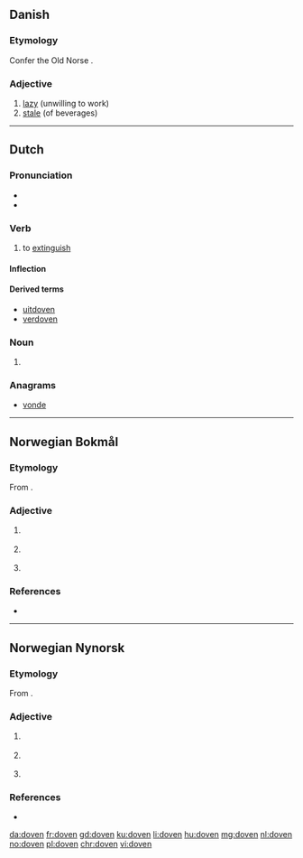 ==Danish==

===Etymology===
Confer the Old Norse {{m|non|dofinn||dead}}.

===Adjective===
{{head|da|adjective|neuter|dovent|plural and definite|dovne|[[Appendix:Glossary#comparative|comparative]]|dovnere|[[Appendix:Glossary#superlative|superlative]]|dovnest}}

# [[lazy]] (unwilling to work)
# [[stale]] (of beverages)

----

==Dutch==

===Pronunciation===
* {{audio|Nl-doven.ogg|Audio|lang=nl}}
* {{rhymes|oːvən|lang=nl}}

===Verb===
{{nl-verb|doofde|gedoofd}}

# to [[extinguish]]

====Inflection====
{{nl-conj-wk|doof|dove}}

====Derived terms====
* [[uitdoven]]
* [[verdoven]]

===Noun===
{{head|nl|noun plural form}}

# {{nl-noun form of|pl|dove}}

===Anagrams===
* [[vonde#Dutch|vonde]]

----

==Norwegian Bokmål==

===Etymology===
From {{etyl|non|nb}} {{m|non|dofinn||dead}}.

===Adjective===
{{head|nb|adjective|neuter singular|dovent|definite singular and plural|dovne|comparative|dovnere|indefinite superlative|dovnest|definite superlative|dovneste}}

# {{l|en|lazy}} {{q|unwilling to work}}
# {{l|en|flat}} {{q|e.g. beer}}
# {{l|en|numb}} {{q|limbs}}

===References===
* {{R:The Bokmål Dictionary}}

----

==Norwegian Nynorsk==

===Etymology===
From {{etyl|non|nn}} {{m|non|dofinn||dead}}.

===Adjective===
{{head|nn|adjective|neuter singular|dove|or|dovent|definite singular and plural|dovne|comparative|dovnare|indefinite superlative|dovnast|definite superlative|dovnaste}}

# {{l|en|lazy}} {{q|unwilling to work}}
# {{l|en|flat}} {{q|e.g. beer}}
# {{l|en|numb}} {{q|limbs}}

===References===
* {{R:The Nynorsk Dictionary}}

[[da:doven]]
[[fr:doven]]
[[gd:doven]]
[[ku:doven]]
[[li:doven]]
[[hu:doven]]
[[mg:doven]]
[[nl:doven]]
[[no:doven]]
[[pl:doven]]
[[chr:doven]]
[[vi:doven]]